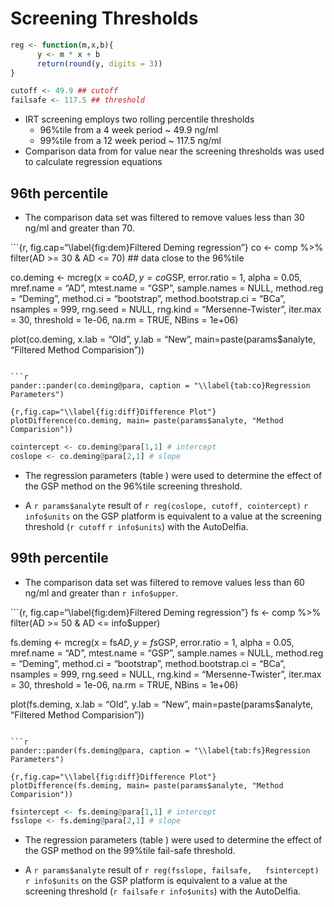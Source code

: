 # Screening Thresholds #
```r
reg <- function(m,x,b){
      y <- m * x + b
      return(round(y, digits = 3))
}

cutoff <- 49.9 ## cutoff
failsafe <- 117.5 ## threshold
```
* IRT screening employs two rolling percentile thresholds
    * 96%tile from a 4 week period ~ 49.9 ng/ml
    * 99%tile from a 12 week period ~ 117.5 ng/ml
* Comparison data from for value near the screening thresholds was used to calculate regression equations

## 96th percentile ##
* The comparison data set was filtered to remove values less than 30 ng/ml and greater than 70.

```{r, fig.cap="\\label{fig:dem}Filtered Deming regression"}
co <- comp %>%
     filter(AD >= 30 & AD <= 70)  ## data close to the 96%tile

co.deming <- mcreg(x = co$AD, y =co$GSP, error.ratio = 1, alpha = 0.05,
                     mref.name = "AD", mtest.name = "GSP", sample.names = NULL,
                     method.reg = "Deming", method.ci = "bootstrap",
                     method.bootstrap.ci = "BCa",
                     nsamples = 999, rng.seed = NULL, rng.kind = "Mersenne-Twister", iter.max = 30,
                     threshold = 1e-06, na.rm = TRUE, NBins = 1e+06)

plot(co.deming, x.lab = "Old", y.lab = "New", main=paste(params$analyte, "Filtered Method Comparision"))
```

```r
pander::pander(co.deming@para, caption = "\\label{tab:co}Regression Parameters")
```

```{r,fig.cap="\\label{fig:diff}Difference Plot"}
plotDifference(co.deming, main= paste(params$analyte, "Method Comparision"))
```

```r
cointercept <- co.deming@para[1,1] # intercept
coslope <- co.deming@para[2,1] # slope
``` 
  
* The regression parameters (table \ref{tab:co}) were used to
  determine the effect of the GSP method  on the 96%tile  screening threshold.

* A `r params$analyte` result of `r reg(coslope, cutoff, cointercept)`
  `r info$units` on the GSP platform is equivalent to a value at the
  screening threshold (`r cutoff` `r info$units`) with the AutoDelfia.
  
## 99th percentile ##

* The comparison data set was filtered to remove values less than 60 ng/ml and greater than `r info$upper`.

```{r, fig.cap="\\label{fig:dem}Filtered Deming regression"}
fs <- comp %>%
     filter(AD >= 50 & AD <= info$upper) 

fs.deming <- mcreg(x = fs$AD, y =fs$GSP, error.ratio = 1, alpha = 0.05,
                     mref.name = "AD", mtest.name = "GSP", sample.names = NULL,
                     method.reg = "Deming", method.ci = "bootstrap",
                     method.bootstrap.ci = "BCa",
                     nsamples = 999, rng.seed = NULL, rng.kind = "Mersenne-Twister", iter.max = 30,
                     threshold = 1e-06, na.rm = TRUE, NBins = 1e+06)

plot(fs.deming, x.lab = "Old", y.lab = "New", main=paste(params$analyte, "Filtered Method Comparision"))
```

```r
pander::pander(fs.deming@para, caption = "\\label{tab:fs}Regression Parameters")
```

```{r,fig.cap="\\label{fig:diff}Difference Plot"}
plotDifference(fs.deming, main= paste(params$analyte, "Method Comparision"))
```

```r
fsintercept <- fs.deming@para[1,1] # intercept
fsslope <- fs.deming@para[2,1] # slope
``` 

* The regression parameters (table \ref{tab:fs}) were used to
  determine the effect of the GSP method  on the 99%tile  fail-safe threshold.

* A `r params$analyte` result of `r reg(fsslope, failsafe,
  fsintercept)` `r info$units` on the GSP platform is equivalent to a
  value at the screening threshold (`r failsafe` `r info$units`)
  with the AutoDelfia.

\FloatBarrier

